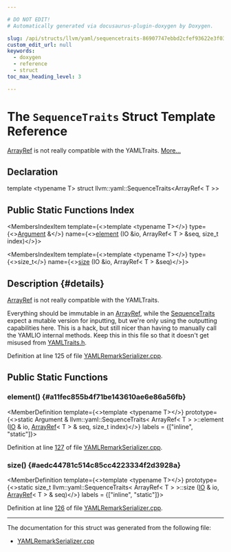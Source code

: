 ```yaml
---

# DO NOT EDIT!
# Automatically generated via docusaurus-plugin-doxygen by Doxygen.

slug: /api/structs/llvm/yaml/sequencetraits-86907747ebbd2cfef93622e3f0326e4e
custom_edit_url: null
keywords:
  - doxygen
  - reference
  - struct
toc_max_heading_level: 3

---
```





# The `SequenceTraits` Struct Template Reference

<DoxygenPage pluginConfig={pluginConfig}>

<a href="/docs/api/classes/llvm/arrayref">ArrayRef</a> is not really compatible with the YAMLTraits. <a href="#details">More...</a>

## Declaration

<CodeBlock>template &lt;typename T&gt;
struct llvm::yaml::SequenceTraits&lt;ArrayRef&lt; T &gt;&gt;</CodeBlock>

## Public Static Functions Index

<MembersIndex>

<MembersIndexItem
  template={<>template &lt;typename T&gt;</>}
  type={<><a href="/docs/api/classes/llvm/argument">Argument</a> &amp;</>}
  name={<><a href="#a11fec855b4f71be143610ae6e86a56fb">element</a> (IO &amp;io, ArrayRef&lt; T &gt; &amp;seq, size&#95;t index)</>}>
</MembersIndexItem>

<MembersIndexItem
  template={<>template &lt;typename T&gt;</>}
  type={<>size&#95;t</>}
  name={<><a href="#aedc44781c514c85cc4223334f2d3928a">size</a> (IO &amp;io, ArrayRef&lt; T &gt; &amp;seq)</>}>
</MembersIndexItem>

</MembersIndex>

## Description {#details}

<a href="/docs/api/classes/llvm/arrayref">ArrayRef</a> is not really compatible with the YAMLTraits.

Everything should be immutable in an <a href="/docs/api/classes/llvm/arrayref">ArrayRef</a>, while the <a href="/docs/api/structs/llvm/yaml/sequencetraits">SequenceTraits</a> expect a mutable version for inputting, but we&#39;re only using the outputting capabilities here. This is a hack, but still nicer than having to manually call the YAMLIO internal methods. Keep this in this file so that it doesn&#39;t get misused from <a href="/docs/api/files/include/include/llvm/include/llvm/support/yamltraits-h">YAMLTraits.h</a>.

Definition at line 125 of file <a href="/docs/api/files/lib/lib/remarks/yamlremarkserializer-cpp">YAMLRemarkSerializer.cpp</a>.

<SectionDefinition>

## Public Static Functions

### element() {#a11fec855b4f71be143610ae6e86a56fb}

<MemberDefinition
  template={<>template &lt;typename T&gt;</>}
  prototype={<>static Argument &amp; llvm::yaml::SequenceTraits&lt; ArrayRef&lt; T &gt; &gt;::element (<a href="/docs/api/classes/llvm/yaml/io">IO</a> &amp; io, <a href="/docs/api/classes/llvm/arrayref">ArrayRef</a>&lt; T &gt; &amp; seq, size&#95;t index)</>}
  labels = {["inline", "static"]}>

Definition at line <a href="/docs/api/files/lib/lib/remarks/yamlremarkserializer-cpp/#l00127">127</a> of file <a href="/docs/api/files/lib/lib/remarks/yamlremarkserializer-cpp">YAMLRemarkSerializer.cpp</a>.
</MemberDefinition>

### size() {#aedc44781c514c85cc4223334f2d3928a}

<MemberDefinition
  template={<>template &lt;typename T&gt;</>}
  prototype={<>static size&#95;t llvm::yaml::SequenceTraits&lt; ArrayRef&lt; T &gt; &gt;::size (<a href="/docs/api/classes/llvm/yaml/io">IO</a> &amp; io, <a href="/docs/api/classes/llvm/arrayref">ArrayRef</a>&lt; T &gt; &amp; seq)</>}
  labels = {["inline", "static"]}>

Definition at line <a href="/docs/api/files/lib/lib/remarks/yamlremarkserializer-cpp/#l00126">126</a> of file <a href="/docs/api/files/lib/lib/remarks/yamlremarkserializer-cpp">YAMLRemarkSerializer.cpp</a>.
</MemberDefinition>

</SectionDefinition>

<hr/>

The documentation for this struct was generated from the following file:

<ul>
<li><a href="/docs/api/files/lib/lib/remarks/yamlremarkserializer-cpp">YAMLRemarkSerializer.cpp</a></li>
</ul>

</DoxygenPage>
